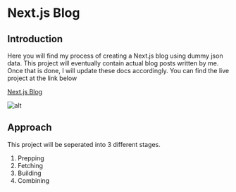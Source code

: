 # Next.js Blog

## Introduction

Here you will find my process of creating a Next.js blog using dummy json data. This project will eventually contain actual blog posts written by me. Once that is done, I will update these docs accordingly. You can find the live project at the link below

[Next.js Blog](https://blog.nathanramsdell.com/)

![alt](images/blog.png)

## Approach

This project will be seperated into 3 different stages.
1) Prepping
2) Fetching
3) Building
4) Combining



